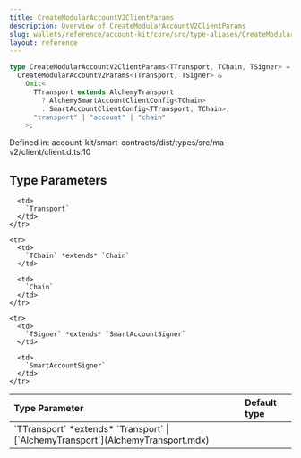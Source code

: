 ```yaml
---
title: CreateModularAccountV2ClientParams
description: Overview of CreateModularAccountV2ClientParams
slug: wallets/reference/account-kit/core/src/type-aliases/CreateModularAccountV2ClientParams
layout: reference
---
```


```ts
type CreateModularAccountV2ClientParams<TTransport, TChain, TSigner> =
  CreateModularAccountV2Params<TTransport, TSigner> &
    Omit<
      TTransport extends AlchemyTransport
        ? AlchemySmartAccountClientConfig<TChain>
        : SmartAccountClientConfig<TTransport, TChain>,
      "transport" | "account" | "chain"
    >;
```

Defined in: account-kit/smart-contracts/dist/types/src/ma-v2/client/client.d.ts:10

## Type Parameters

<table>
  <thead>
    <tr>
      <th align="left">Type Parameter</th>
      <th align="left">Default type</th>
    </tr>
  </thead>

  <tbody>
    <tr>
      <td>
        `TTransport` *extends* `Transport` | [`AlchemyTransport`](AlchemyTransport.mdx)
      </td>

      <td>
        `Transport`
      </td>
    </tr>

    <tr>
      <td>
        `TChain` *extends* `Chain`
      </td>

      <td>
        `Chain`
      </td>
    </tr>

    <tr>
      <td>
        `TSigner` *extends* `SmartAccountSigner`
      </td>

      <td>
        `SmartAccountSigner`
      </td>
    </tr>

  </tbody>
</table>
